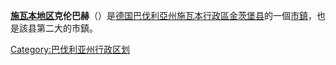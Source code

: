 {{noteTA|G1=德国地名|G2=Landkreis|G3=单位}}
{{Infobox Germany municipality
|region = [[施瓦本行政區|施瓦本行政區]]
|district = [[金茨堡县|金茨堡县]]
}}
'''[[施瓦本|施瓦本地区]]克伦巴赫'''（{{lang-de|Krumbach (Schwaben)}}）是[[德国|德国]][[巴伐利亞州|巴伐利亞州]][[施瓦本行政區|施瓦本行政區]][[金茨堡县|金茨堡县]]的一個[[市镇_(德国)|市鎮]]，也是該县第二大的市鎮。

{{Authority control}}
[[Category:巴伐利亚州行政区划|Category:巴伐利亚州行政区划]]